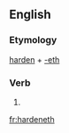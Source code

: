 ==English==

===Etymology===
[[harden]] + [[-eth]]

===Verb===
{{en-verb form}}

# {{en-archaic third-person singular of|harden}}

[[fr:hardeneth]]
